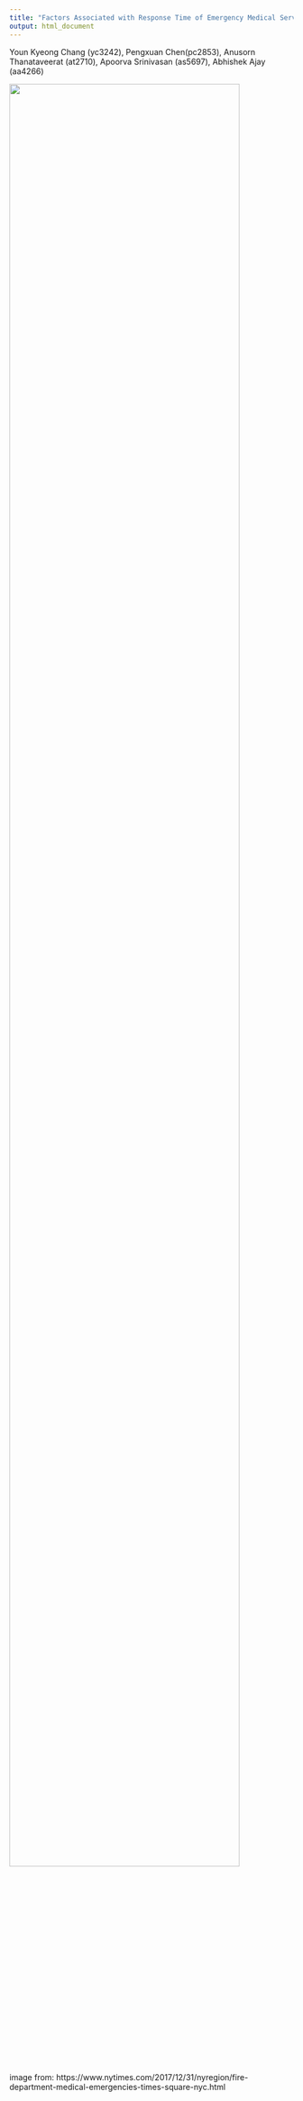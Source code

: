 ```yaml
---
title: "Factors Associated with Response Time of Emergency Medical Service(EMS) in New York City in 2017"
output: html_document
---
```

Youn Kyeong Chang (yc3242), Pengxuan Chen(pc2853), Anusorn Thanataveerat (at2710), Apoorva Srinivasan (as5697), Abhishek Ajay (aa4266)


<img src="./EMS.jpg" style="width:90%" class = "center"></center>

image from: https://www.nytimes.com/2017/12/31/nyregion/fire-department-medical-emergencies-times-square-nyc.html




